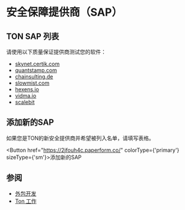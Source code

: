 
# 安全保障提供商（SAP）

## TON SAP 列表

请使用以下质量保证提供商测试您的软件：

* [skynet.certik.com](https://skynet.certik.com/)
* [quantstamp.com](https://quantstamp.com/)
* [chainsulting.de](https://chainsulting.de/)
* [slowmist.com](https://slowmist.com/)
* [hexens.io](https://hexens.io/)
* [vidma.io](https://vidma.io/)
* [scalebit](https://www.scalebit.xyz/)

## 添加新的SAP
如果您是TON的新安全提供商并希望被列入名单，请填写表格。

<Button href="https://2jfouh4c.paperform.co/" colorType={'primary'} sizeType={'sm'}>添加新的SAP</Button>

## 参阅
* [外包开发](/develop/companies/outsource)
* [Ton 工作](https://jobs.ton.org/jobs)
